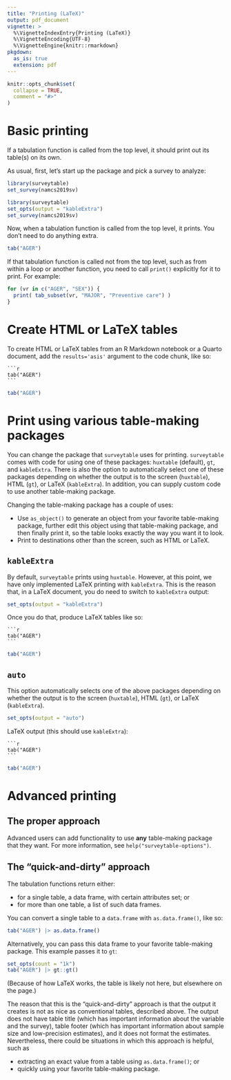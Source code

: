 ```yaml
---
title: "Printing (LaTeX)"
output: pdf_document
vignette: >
  %\VignetteIndexEntry{Printing (LaTeX)}
  %\VignetteEncoding{UTF-8}
  %\VignetteEngine{knitr::rmarkdown}
pkgdown:
  as_is: true
  extension: pdf
---
```


```r
knitr::opts_chunk$set(
  collapse = TRUE,
  comment = "#>"
)
```

# Basic printing

If a tabulation function is called from the top level, it should print out its table(s) on its own. 

As usual, first, let's start up the package and pick a survey to analyze:

```r
library(surveytable)
set_survey(namcs2019sv)
```

```r
library(surveytable)
set_opts(output = "kableExtra")
set_survey(namcs2019sv)
```

Now, when a tabulation function is called from the top level, it prints. You don't need to do anything extra.

```r
tab("AGER")
```

If that tabulation function is called not from the top level, such as from within a loop or another function, you need to call `print()` explicitly for it to print. For example:

```r
for (vr in c("AGER", "SEX")) {
  print( tab_subset(vr, "MAJOR", "Preventive care") )
}
```

# Create HTML or LaTeX tables

To create HTML or LaTeX tables from an R Markdown notebook or a Quarto document, add the `results='asis'` argument to the code chunk, like so:

<!-- https://yihui.org/knitr/faq/ --> 

````verbatim
```r
tab("AGER")
```
````

```r
tab("AGER")
```

# Print using various table-making packages

You can change the package that `surveytable` uses for printing. `surveytable` comes with code for using one of these packages: `huxtable` (default), `gt`, and `kableExtra`. There is also the option to automatically select one of these packages depending on whether the output is to the screen (`huxtable`), HTML (`gt`), or LaTeX (`kableExtra`). In addition, you can supply custom code to use another table-making package.

Changing the table-making package has a couple of uses:

* Use `as_object()` to generate an object from your favorite table-making package, further edit this object using that table-making package, and then finally print it, so the table looks exactly the way you want it to look.
* Print to destinations other than the screen, such as HTML or LaTeX.

## `kableExtra`

By default, `surveytable` prints using `huxtable`. However, at this point, we have only implemented LaTeX printing with `kableExtra`. This is the reason that, in a LaTeX document, you do need to switch to `kableExtra` output:

```r
set_opts(output = "kableExtra")
```

Once you do that, produce LaTeX tables like so:

````verbatim
```r
tab("AGER")
```
````
```r
tab("AGER")
```

## `auto`

This option automatically selects one of the above packages depending on whether the output is to the screen (`huxtable`), HTML (`gt`), or LaTeX (`kableExtra`).

```r
set_opts(output = "auto")
```

LaTeX output (this should use `kableExtra`):

````verbatim
```r
tab("AGER")
```
````

```r
tab("AGER")
```

# Advanced printing

## The proper approach

Advanced users can add functionality to use **any** table-making package that they want. For more information, see `help("surveytable-options")`.

## The "quick-and-dirty" approach

The tabulation functions return either:

* for a single table, a data frame, with certain attributes set; or
* for more than one table, a list of such data frames. 

You can convert a single table to a `data.frame` with `as.data.frame()`, like so:

```r
tab("AGER") |> as.data.frame()
```

Alternatively, you can pass this data frame to your favorite table-making package. This example passes it to `gt`:

```r
set_opts(count = "1k")
tab("AGER") |> gt::gt()
```

(Because of how LaTeX works, the table is likely not here, but elsewhere on the page.)

The reason that this is the "quick-and-dirty" approach is that the output it creates is not as nice as conventional tables, described above. The output does not have table title (which has important information about the variable and the survey), table footer (which has important information about sample size and low-precision estimates), and it does not format the estimates. Nevertheless, there could be situations in which this approach is helpful, such as 

* extracting an exact value from a table using `as.data.frame()`; or 
* quickly using your favorite table-making package.

